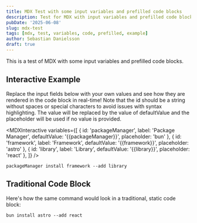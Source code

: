 ```yaml
---
title: MDX Test with some input variables and prefilled code blocks
description: Test for MDX with input variables and prefilled code blocks.
pubDate: '2025-06-08'
slug: mdx-test
tags: [mdx, test, variables, code, prefilled, example]
author: Sebastian Danielsson
draft: true
---
```



This is a test of MDX with some input variables and prefilled code blocks.

## Interactive Example

Replace the input fields below with your own values and see how they are rendered in the code block in real-time! Note that the id should be a string without spaces or special characters to avoid issues with syntax highlighting. The value will be replaced by the value of defaultValue and the placeholder will be used if no value is provided.

<MDXInteractive
  variables={[
    { id: 'packageManager', label: 'Package Manager', defaultValue: '{{packageManager}}', placeholder: 'bun' },
    { id: 'framework', label: 'Framework', defaultValue: '{{framework}}', placeholder: 'astro' },
    { id: 'library', label: 'Library', defaultValue: '{{library}}', placeholder: 'react' },
  ]}
/>

```shell
packageManager install framework --add library
```

## Traditional Code Block

Here's how the same command would look in a traditional, static code block:

```shell
bun install astro --add react
```
